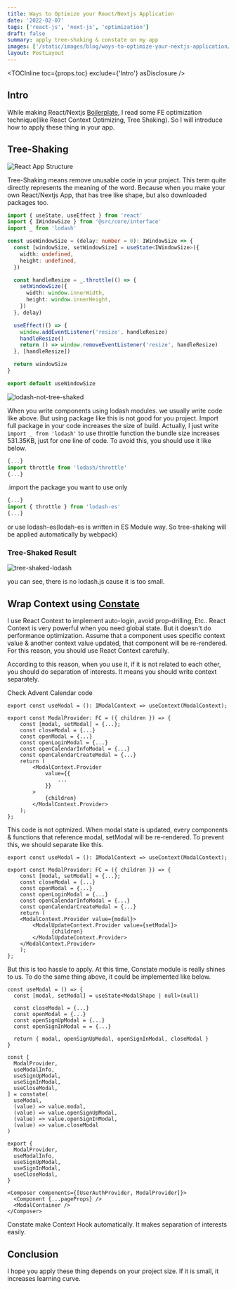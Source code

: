 ```yaml
---
title: Ways to Optimize your React/Nextjs Application
date: '2022-02-07'
tags: ['react-js', 'next-js', 'optimization']
draft: false
summary: apply tree-shaking & constate on my app
images: ['/static/images/blog/ways-to-optimize-your-nextjs-application/optimized.png']
layout: PostLayout
---
```


<TOCInline toc={props.toc} exclude={'Intro'} asDisclosure />

## Intro

While making React/Nextjs [Boilerplate](https://nextjs-test-template.herokuapp.com/), I read some
FE optimization technique(like React Context Optimizing, Tree Shaking).
So I will introduce how to apply these thing in your app.

## Tree-Shaking

![React App Structure](https://d.pr/i/emhzOw.png)

Tree-Shaking means remove unusable code in your project.
This term quite directly represents the meaning of the word.
Because when you make your own React/Nextjs App,
that has tree like shape, but also downloaded packages too.

```jsx:useWindowSize.ts
import { useState, useEffect } from 'react'
import { IWindowSize } from '@src/core/interface'
import _ from 'lodash'

const useWindowSize = (delay: number = 0): IWindowSize => {
  const [windowSize, setWindowSize] = useState<IWindowSize>({
    width: undefined,
    height: undefined,
  })

  const handleResize = _.throttle(() => {
    setWindowSize({
      width: window.innerWidth,
      height: window.innerHeight,
    })
  }, delay)

  useEffect(() => {
    window.addEventListener('resize', handleResize)
    handleResize()
    return () => window.removeEventListener('resize', handleResize)
  }, [handleResize])

  return windowSize
}

export default useWindowSize
```

![lodash-not-tree-shaked](https://d.pr/i/ku7g9X.png)

When you write components using lodash modules.
we usually write code like above. But using package like this
is not good for you project. Import full package in your code
increases the size of build.
Actually, I just write `import _ from 'lodash'` to use throttle function
the bundle size increases 531.35KB, just for one line of code.
To avoid this, you should use it like below.

```jsx:useWindowSize.ts
{...}
import throttle from 'lodash/throttle'
{...}
```

\.import the package you want to use only

```jsx:useWindowSize.ts
{...}
import { throttle } from 'lodash-es'
{...}
```

or use lodash-es(lodah-es is written in ES Module way.
So tree-shaking will be applied automatically by webpack)

### Tree-Shaked Result

![tree-shaked-lodash](https://d.pr/i/SQ1TAJ.png)

you can see, there is no lodash.js cause it is too small.

## Wrap Context using [Constate](https://ridicorp.com/story/how-to-use-redux-in-ridi/)

I use React Context to implement auto-login, avoid prop-drilling, Etc..
React Context is very powerful when you need global state.
But it doesn't do performance optimization. Assume that a component
uses specific context value & another context value updated,
that component will be re-rendered. For this reason, you should
use React Context carefully.

According to this reason, when you use it,
if it is not related to each other,
you should do separation of interests.
It means you should write context separately.

Check Advent Calendar code

```jsx:ModalStore.tsx
export const useModal = (): IModalContext => useContext(ModalContext);

export const ModalProvider: FC = ({ children }) => {
	const [modal, setModal] = {...};
	const closeModal = {...}
	const openModal = {...}
	const openLoginModal = {...}
	const openCalendarInfoModal = {...}
	const openCalendarCreateModal = {...}
	return (
		<ModalContext.Provider
			value={{
				...
			}}
		>
			{children}
		</ModalContext.Provider>
	);
};
```

This code is not optmized. When modal state is updated,
every components & functions that reference modal, setModal
will be re-rendered. To prevent this, we should separate like this.

```jsx:ModalStore.tsx
export const useModal = (): IModalContext => useContext(ModalContext);

export const ModalProvider: FC = ({ children }) => {
	const [modal, setModal] = {...};
	const closeModal = {...}
	const openModal = {...}
	const openLoginModal = {...}
	const openCalendarInfoModal = {...}
	const openCalendarCreateModal = {...}
	return (
    <ModalContext.Provider value={modal}>
        <ModalUpdateContext.Provider value={setModal}>
		      {children}
        </ModalUpdateContext.Provider>
    </ModalContext.Provider>
	);
};
```

But this is too hassle to apply.
At this time, Constate module is really shines to us.
To do the same thing above, it could be implemented like below.

```jsx:ModalContext.tsx
const useModal = () => {
  const [modal, setModal] = useState<ModalShape | null>(null)

  const closeModal = {...}
  const openModal = {...}
  const openSignUpModal = {...}
  const openSignInModal = = {...}

  return { modal, openSignUpModal, openSignInModal, closeModal }
}

const [
  ModalProvider,
  useModalInfo,
  useSignUpModal,
  useSignInModal,
  useCloseModal,
] = constate(
  useModal,
  (value) => value.modal,
  (value) => value.openSignUpModal,
  (value) => value.openSignInModal,
  (value) => value.closeModal
)

export {
  ModalProvider,
  useModalInfo,
  useSignUpModal,
  useSignInModal,
  useCloseModal,
}
```

```jsx:_app.tsx
<Composer components={[UserAuthProvider, ModalProvider]}>
  <Component {...pageProps} />
  <ModalContainer />
</Composer>
```

Constate make Context Hook automatically.
It makes separation of interests easily.

## Conclusion

I hope you apply these thing depends on your project size.
If it is small, it increases learning curve.
